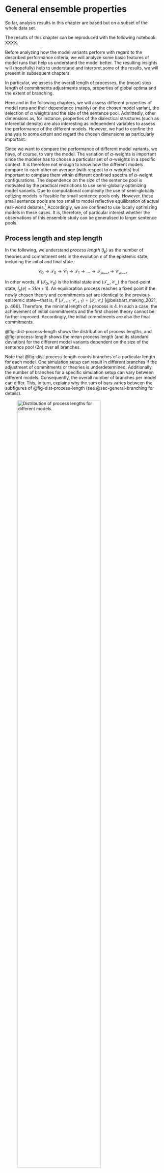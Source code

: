 # General ensemble properties {#sec-general-props}

::: {.callout-warning}
So far, analysis results in this chapter are based but on a subset of the whole data set.
:::

::: {.callout-note}
The results of this chapter can be reproduced with the following notebook: XXXX.
:::

Before analyzing how the model variants perform with regard to the described performance criteria, we will analyze some basic features of model runs that help us understand the model better. The resulting insights will (hopefully) help to understand and interpret some of the results, we will present in subsequent chapters.  

In particular, we assess the overall length of processes, the (mean) step length of commitments adjustments steps, properties of global optima and the extent of branching.

Here and in the following chapters, we will assess different properties of model runs and their dependence (mainly) on the chosen model variant, the selection of $\alpha$ weights and the size of the sentence pool. Admittedly, other dimensions as, for instance, properties of the dialectical structures (such as inferential density) are also interesting as independent variables to assess the performance of the different models. However, we had to confine the analysis to some extent and regard the chosen dimensions as particularly important. 

Since we want to compare the performance of different model variants, we have, of course, to vary the model. The variation of $\alpha$-weights is important since the modeler has to choose a particular set of $\alpha$-weights in a specific context. It is therefore not enough to know how the different models compare to each other on average (with respect to $\alpha$-weights) but important to compare them within different confined spectra of $\alpha$-weight configurations. The dependence on the size of the sentence pool is motivated by the practical restrictions to use semi-globally optimizing model variants. Due to computational complexity the use of semi-globally optizing models is feasible for small sentence pools only. However, these small sentence pools are too small to model reflective equilibration of actual real-world debates.^[Note/link about Andreas' modelling of Tanja's reconstruction.] Accordingly, we are confined to use locally optimizing models in these cases. It is, therefore, of particular interest whether the observations of this ensemble study can be generalised to larger sentence pools. 

## Process length and step length

In the following, we understand *process length* ($l_p$) as the number of theories and commitment sets in the evolution $e$ of the epistemic state, including the initial and final state. 

$$
\mathcal{C_0} \rightarrow \mathcal{T_0} \rightarrow \mathcal{C_1} \rightarrow \mathcal{T_1} \rightarrow \dots \rightarrow \mathcal{T_{final}} \rightarrow \mathcal{C_{final}}
$$

In other words, if $(\mathcal{T_{0}}, \mathcal{C_{0}})$ is the initial state and $(\mathcal{T_{m}}, \mathcal{C_{m}})$ the fixed-point state, $l_p(e)=2(m+1)$. An equilibration process reaches a fixed point if the newly chosen theory and commitments set are identical to the previous epistemic state---that is, if $(\mathcal{T_{i+1}}, \mathcal{C_{i+1}})=(\mathcal{T_{i}}, \mathcal{C_{i}})$  [@beisbart_making_2021, p. 466]. Therefore, the minimal length of a process is $4$. In such a case, the achievement of initial commitments and the first chosen theory cannot be further improved. Accordingly, the initial commitments are also the final commitments. 

@fig-dist-process-length shows the distribution of process lengths, and @fig-process-length shows the mean process length (and its standard deviation) for the different model variants dependent on the size of the sentence pool ($2n$) over all branches. 

Note that @fig-dist-process-length counts branches of a particular length for each model. One simulation setup can result in different branches if the adjustment of commitments or theories is underdetermined. Additionally, the number of branches for a specific simulation setup can vary between different models. Consequently, the overall number of branches per model can differ. This, in turn, explains why the sum of bars varies between the subfigures of @fig-dist-process-length (see @sec-general-branching for details).

![Distribution of process lengths for different models.](figures/dist-process-length){width=80%  #fig-dist-process-length}

The first interesting observation is that the semi-globally optimizing models (`QGRE` and `LGRE`) reach their fixed points quickly. Often, they adjust their commitments only once ($l_p(e)=6$); the linear model variant (`LGRE`) will sometimes not even adjust the initial commitments of processes ($l_p(e)=4$). In contrast, the locally optimizing models (`QLRE` and `LLRE`) need significantly more adjustment steps. This difference is expected if we assume that local and global optima commitments are not often in the $1$-neighbourhood of initial commitments (see @fig-distance-init-final-coms and @fig-distance-go-coms-n). Under this assumption, the locally searching models will need more than one adjustment step to reach a global or local optimum.

![Mean process length for different models and sentence pools.](figures/process-length){width=80%  #fig-process-length}

Additionally, the models `QLRE` and `LLRE` have a much larger variance in process lengths than the models `QGRE` and `LGRE`.

A third observation concerns the difference in process lengths between semi-globally and locally optimizing models in terms of their dependence on the sentence pool. @fig-process-length suggests that the process length of locally optimizing models increases with the size of the sentence pool. The semi-globally optimizing models lack such a dependence on the sentence pool size.   

A possible explanation is motivated by analyzing the step length during the adjustment of commitments. @fig-step-length shows the mean distance between adjacent commitments sets in the evolution of epistemic states over all branches. For simplicity, we measure the distance between two commitment sets by their simple Hamming distance, defined as the number of sentences not shared by both sets. For example, the simple Hamming distance between the commitments sets $\{s_1,s_2\}$ and $\{s_2,s_3\}$ is $2$ since there are two sentences ($s_1$ and $s_3$) not shared by both sets. 

![Mean step length of adjacent commitments for different models and sentence pools.](figures/step-length){width=80%  #fig-step-length}

Unsurprisingly, the locally optimizing models have roughly a mean step length of $1$ since they are confined in their choice of new commitments to the $1$-neighbourhood.^[The mean distance is, for some cases, slightly greater than $1$, which can be simply explained: The definition of the $1$-neighbourhood is based on another Hamming distance than the one used here. In particular, there are sentence sets in the $1$-neighbourhood of a sentence set whose simple Hamming distance is greater than $1$. For instance, the set $\mathcal{C}_1=\{s_1, \neg s_2\}$  is in the $1$-neighbourhood of the sentence set $\mathcal{C}_2=\{s_1,s_2\}$ since it only needs an attitude change towards one sentence (i.e., an attitude change towards $s_2$ from rejection to acceptance). However, the simple Hamming distance is $2$ since both $s_2$ and $\neg s_2$ are not shared by $\mathcal{C}_1$ and $\mathcal{C}_2$.]  In contrast, the semi-globally optimizing models take bigger leaps with an increasing sentence pool size.  @fig-distance-init-final-coms shows why: With the increasing size of the sentence pool, the mean distance between initial commitments and fixed-point commitments increases. In other words, RE processes must overcome larger distances to reach their equilibrium state. Semi-globally optimizing models can walk this distance with fewer steps (@fig-process-length) since they can take comparably large steps (@fig-step-length). Locally optimizing models are confined to small steps (@fig-step-length) and, thus, have to take more steps  (@fig-process-length).

![Mean distance between initial commitments and fixed points.](figures/distance-init-final-coms){width=80%  #fig-distance-init-final-coms}

## Global optima {#sec-general-props-go}

Global optima are fully determined by the achievement function of the RE model. Accordingly, global optima might differ between the linear and quadratic model variants but do not depend on whether the RE process is based on a locally or semi-globally optimization. In the following, we will therefore summarize analysis results with respect to global optima for linear models under the heading `LinearRE` and for quadratic models under the heading `QuadraticRE`.^[In our data set, the analysis results might differ between semi-globally and locally optimizing models, which is, however, an artifact of the difference in interrupted model runs (i.e., mode runs that could not properly end (see @sec-intro-ensemble-description)). For the subsequent analysis of global optima, we rely on the model results of `QuadraticGlobalRE` and `LinearGlobalRE` since they had fewer interrupted model runs.]

The mean number of global optima does not differ significantly between linear and quadratic models ($4\pm 14$ vs. $4\pm 9$ [XXX]) and does not depend on the size of the sentence pool (see @fig-number-global-optima).

![Number of global optima for different $n$.](figures/number-global-optima){width=80%  #fig-number-global-optima}

However, the heatmap in @fig-hm-mean-n-global-optima shows an interesting dependence on the $\alpha$-weights. 

Here and in the following chapters, we will often rely on such heatmaps. Let us therefore provide some clarifications of their interpretation. If we are interested in visualising the dependence on $\alpha$-weight configurations (i.e., a specific triples of $\alpha_A$, $\alpha_F$ and $\alpha_S$), it is sufficient to use two dimensions ($\alpha_A$ and $\alpha_S$ in our case) since the three weights $\alpha_A$, $\alpha_F$ and $\alpha_S$ are not independent. The diagonals in these heatmaps from southwest to northeast are isolines for the faithfulness weight ($\alpha_F$). In the following, we will refer to specific cells in these heatmaps in the typical $(x,y)$ fashion. For instance, we will call the cell with $\alpha_S=0.5$ and $\alpha_A=0.2$ the $(0.5,0.2)$ cell.  

Now, let's come back to @fig-hm-mean-n-global-optima. For each simulation setup there is not necessarily one global optimum. Instead, there can be multiple global optima. Each cell in the heatmap provides for a specific $\alpha$-configuration setup the mean number of global optima of simulation setups with this $\alpha$ configuration. For the quadratic models, the number of global optima (and its variance) increases with an increase in $\alpha_S$. For the linear models, on the other hand, the number of global optima is comparably low ($1-3$) in all cells with the exception of the three islands $(0.4,0.3)$, $(0.6,0.2)$ and $(0.8,0.1)$. These cells are characterised by $\alpha_F = \alpha_A$. For linear models, there are more ties in the achievement function under these conditions, which results in an increase in global optima.  

![Mean number of global optima for different $\alpha$-weight configurations.](figures/hm-mean-n-global-optima){width=88%  #fig-hm-mean-n-global-optima}

Besides analysing the number of global optima, it is helpful to get a preliminary grasp on some topological properties of global optima. How are the commitments of global optima distributed over the space of all minimally consistent commitments? Are they located in a dense way to each other or widely distributed in the whole space? What is their distance from initial commitments? 

@fig-mean-distance-global-optima-n and @fig-mean-distance-global-optima-al depict the mean distance of global-optimum commitments in dependence of the sentence pool's size and $\alpha_F$. We calculated for each configuration setup that has more than one global optimum the mean (simple Hamming) distance between global-optimum commitments and took the average of these means with respect to different ensemble properties. The share of configuration setups that have more than one global optimum is $0.61$ (XXX) over all models, $0.57$ (XXX) for linear models and $0.64$ for quadratic models.^[Note that global optima a process-independent. Hence, semi-globally and locally optimizing models do not differ with respect to their global optima.]

![Mean distance of global-optima commitments for different $n$.](figures/mean-distance-global-optima-n){width=80%  #fig-mean-distance-global-optima-n}

![Mean distance of global-optima commitments for different $\alpha$.](figures/mean-distance-global-optima-al){width=80%  #fig-mean-distance-global-optima-al}

@fig-distance-go-coms-n and @fig-distance-go-coms-al, one the other hand, depict the mean distance between initial commitments and global-optimum commitments. For that, we calculated for each simulation setup the mean (simple Hamming) distance between initial commitments and all global-optimum commitments of the simulation setup and, again, took the average of these means with respect to different ensemble properties.

![Mean distance between initial commitments and optimal commitments for different $n$.](figures/distance-go-coms-n){width=80%  #fig-distance-go-coms-n}

![Mean distance between initial commitments and optimal commitments for different $\alpha$.](figures/distance-go-coms-al){width=80%  #fig-distance-go-coms-al}

@fig-mean-distance-global-optima-n and  @fig-distance-go-coms-n are hard to interpret. The mean distance of initial commitments and global-optimum commitments might increase with the size of the sentence pool. However, without an additional consideration of larger sentence pools, we cannot draw this conclusion with certainty (due to the large variance). It is similarly difficult to read of any dependence of the mean distance between global optima on the size of the senctence pool.  

@fig-mean-distance-global-optima-al and @fig-distance-go-coms-al, one the other hand, show that the mean distance of initial commitments and global-optimum commitments as well as the mean distance between global-optimum commitments depend on $\alpha_F$. The smaller $\alpha_F$, the larger the distance. This result is not suprising. The weight $\alpha_F$ determines the extent to what final commitments should resemble initial commitments. You can think of $\alpha_F$ as the magnitude of an attractive force that pulls the commitments of the epistemic state to the initial commitments. Accordingly, if $\alpha_F$ gets smaller, global optima and fixed points will be distributed more widerspread in the space of epistemic states.   



## Branching {#sec-general-branching}

The choice of a new theory (or a new set of commitments respectively) is underdetermined if there are different candidate theories (or commitment sets) that maximize the achievement of the accordingly adjusted epistemic state. In such a case, the model randomly chooses the new epistemic state. The model we use is able to track all these different branches to assess the degree of this type of underdetermination and to determine all possible fixed points for each configuration setup.

![Mean number of branches for different models and sentence pools.](figures/mean-branches){width=80%  #fig-mean-branches}

@fig-mean-branches shows the mean number of branches with their dependence on the model and sentence pool. It suggests that branching is more prevalent in locally optimizing models. The large variance can be partly explained by the heat maps in @fig-hm-mean-branches, which depict mean values (and standard deviations) for different weight combinations. 

For `LinearGlobalRE` there are, again, islands with many branches (the cells $(0.4,0.3)$, $(0.6,0.2)$ and $(0.8,0.1)$) which are characterised by $\alpha_F = \alpha_A$. The high number of branches correlates with a high number of fixed points (compare @fig-hm-mean-n-fixed-points) and a high number of global optima within these cells (compare @fig-hm-mean-n-global-optima). We might, therefore, hypothesize that the model produces a high number of branches in these cells due to the high number of global optima.^[In @sec-go-and-fp, we will analyze to what extent the model is able to reach these global optima. The numbers ($7/8/8$ branches and fixed points and $11/32/25$ global optima) suggest that the number of fixed points are nevertheless not enough to reach all these global optima (see, e.g., @fig-hm-rel-fpgo-fp-rp and @fig-hm-rel-fpgo-go in @sec-go-and-fp).]

![Mean number of branches for different models and weights.](figures/hm-mean-branches){width=88%  #fig-hm-mean-branches}

Interestingly, the identified hotspots of branches (and fixed points) for the `LinearGlobalRE` model are not reproduced by its locally optimizing cousin. This suggests that the `LinearLocalRE` model will perform worse than the `LinearGlobalRE` model to reach the increased amount of global optima.^[A hypothesis we will scrutinize in @sec-go-and-fp (see, e.g., @fig-hm-rel-fpgo-fp-rp and @fig-hm-rel-fpgo-go).]

The "$\alpha_F=\alpha_A$"-line is, however, also relevant for the `LinearLocalRE` model. Above that line, branching is comparably low (roughly $1-3$) and below that line comparably high (with a high variance). The high number of branches does, however, not correlate with a high number of fixed points (see @fig-hm-mean-n-fixed-points). In other words, a lot of these branches end up in the same fixed point. This behaviour is to some extent even observable in the `QuadraticLocalRE` model.

![Mean number of fixed points for different models and weights.](figures/hm-mean-n-fixed-points){width=88%  #fig-hm-mean-n-fixed-points}

<!-- 
Relevant documents:

+ <https://github.com/debatelab/re-studies/blob/master/projects/ensemble_study_02/ensemble-study-02-dataexploration-template.ipynb>
+ <https://github.com/debatelab/re-studies/blob/master/projects/ensemble_study_02/ensemble-study-02-dataexploration-07.ipynb>

Remarks/Todos:

+ What do we want to add here from <https://github.com/debatelab/re-studies/blob/master/projects/ensemble_study_02/ensemble-study-02-dataexploration-07.ipynb>
-->

<!-- 
Principles

Relevant documents: <https://github.com/debatelab/re-studies/blob/master/projects/ensemble_study_02/ensemble-study-02-dataexploration-06.ipynb>

-->
<!--
## Principles

**Background**

The new generation of random arguments allows to ensure that the dialectical structures includes principles, i.e. sentences that only occur as premises in arguments. Consequently, principles have potential to account for other sentences (maybe together wit auxiliary premises).  The question is whether fixed points or global optima tend to include principles in their theories.

**Method**

*Definition*: A sentence is a principle of multiplicity $n$ in a dialectical structure iff (i) it occurs in exactly $n$ arguments as a premise and (ii) it or its negation does not occur as a conclusion in any argument. 

We generated ensemble 06 with at least two principles per dialectical structure (150 structures). Upon initialization, the principles and their multiplicity are saved as a list of tuples of the form (principle, multiplicity) in the dataframe.  The study only included principles with multiplicity $`\geq`$ 2 and addressed the following questions:
- Comparison with a chance model for the expected number of principles occurring in if theories were selected randomly.
- Are principles in initial commitments preserved/transferred to fixed point theories?

**Results**

*Observations*
- the number of principles with multiplicity $\geq 2$ is normally distributed around 2.

*Chance model*
- in most cases the mean number of principles in fixed point theories is higher than the expected number by chance

*Preservation of principles*
- in most of processes the amount of principles does not change from initial commitments to fixed point theory.
- QDS performs better with respect to the mean difference of principles in initial commitments and theory (QDS: 0.0) than the other variants (QPS, LDS, LPS: -0.18)
- the difference of principles in intial commitments and theory depends on the number of principles in the initial commitments. Only for initial commitments without principles the difference is positive. Again, QDS performs best.

**Conclusion**

The results are interesting but not decisive or well understood for the consolidation of the model.There are many open questions concerning the current implementation of principles:

- Is the definition of principles reasonble in view of alternatives?
- Is it possible to define other important and related concepts syntactically (e.g. additional or background assumptions, evidence etc.)?
- Is the chance model too benevolent?
- Should we consider only those principles, which are not elements of the initial commitments?
- Should the chance model consider the distribution of principles in the set of all consistent and complete positions?

In contrast to later ensembles, ensemble 06 does not completely track all fixed points and global optima for a configuration. It may be interesting to explore principles in a newly generated ensemble, which allows to study all fixed points as well as global optima.
-->


